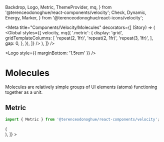 
  Backdrop,
  Logo,
  Metric,
  ThemeProvider,
  mq,
} from '@terenceodonoghue/react-components/velocity';
  Check,
  Dynamic,
  Energy,
  Marker,
} from '@terenceodonoghue/react-icons/velocity';

<Meta
  title="Components/Velocity/Molecules"
  decorators={[
    (Story) => (
      <ThemeProvider>
        <Global
          styles={[
            velocity,
            mq({
              '.metric': {
                display: 'grid',
                gridTemplateColumns: [
                  'repeat(2, 1fr)',
                  'repeat(2, 1fr)',
                  'repeat(3, 1fr)',
                ],
                gap: 0,
              },
            }),
          ]}
        />
        <Story />
      </ThemeProvider>
    ),
  ]}
/>

<Logo style={{ marginBottom: '1.5rem' }} />

# Molecules

Molecules are relatively simple groups of UI elements (atoms) functioning together as a unit.

## Metric

```javascript
import { Metric } from '@terenceodonoghue/react-components/velocity';
```

<Canvas>
  <Story
    name="Metric"
    decorators={[
      (Story) => (
        <div className="metric">
          <Story />
        </div>
      ),
    ]}
  >
    <Metric
      icon={Check}
      backdropColor="#33AC2E"
      iconColor="#33AC2E"
      label="Vehicles on track"
      value="1,428"
    />
    <Metric
      icon={Marker}
      backdropColor="#00C1D4"
      iconColor="#00C1D4"
      label="Distance driven"
      value="158.3 mi"
    />
    <Metric
      icon={Energy}
      backdropColor="#8C54FF"
      iconColor="#8C54FF"
      label="Energy consumed"
      value="87.4 kWh"
    />
    <Metric
      icon={Dynamic}
      backdropColor="#F7C137"
      iconColor="#F7C137"
      label="Total drive time"
      value="24.2 h"
    />
  </Story>
</Canvas>
